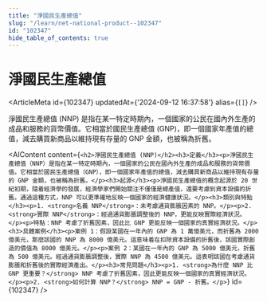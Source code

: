 ```yaml
---
title: "淨國民生產總值"
slug: "/learn/net-national-product--102347"
id: "102347"
hide_table_of_contents: true
---
```



# 淨國民生產總值

<ArticleMeta id={102347} updatedAt={'2024-09-12 16:37:58'} alias={`[]`} />
<div className='border-solid border-b border-t-0 my-4 border-[var(--ifm-color-gray-300)]' />

淨國民生產總值 (NNP) 是指在某一特定時期內，一個國家的公民在國內外生產的成品和服務的貨幣價值。它相當於國民生產總值 (GNP)，即一個國家年產值的總值，減去購買新商品以維持現有存量的 GNP 金額，也被稱為折舊。

<AIContent content={`<h2>淨國民生產總值 (NNP)</h2><h3>定義</h3><p>淨國民生產總值（NNP）是指在某一特定時期內，一個國家的公民在國內外生產的成品和服務的貨幣價值。它相當於國民生產總值（GNP），即一個國家年產值的總值，減去購買新商品以維持現有存量的 GNP 金額，也被稱為折舊。</p><h3>起源</h3><p>淨國民生產總值的概念起源於 20 世紀初期，隨着經濟學的發展，經濟學家們開始關注不僅僅是總產值，還要考慮到資本設備的折舊。通過這種方式，NNP 可以更準確地反映一個國家的經濟健康狀況。</p><h3>類別與特點</h3><p>1. <strong>名義 NNP</strong>：未考慮通貨膨脹因素的 NNP。</p><p>2. <strong>實際 NNP</strong>：經過通貨膨脹調整後的 NNP，更能反映實際經濟狀況。</p><p>特點：NNP 考慮了折舊因素，因此比 GNP 更能反映一個國家的真實經濟狀況。</p><h3>具體案例</h3><p>案例 1：假設某國在一年內的 GNP 為 1 萬億美元，而折舊為 2000 億美元，那麼該國的 NNP 為 8000 億美元。這意味着在扣除資本設備的折舊後，該國實際創造的價值為 8000 億美元。</p><p>案例 2：某國在一年內的 GNP 為 5000 億美元，折舊為 500 億美元。經過通貨膨脹調整後，實際 NNP 為 4500 億美元。這表明該國在考慮通貨膨脹和折舊後的實際經濟產出。</p><h3>常見問題</h3><p>1. <strong>為什麼 NNP 比 GNP 更重要？</strong> NNP 考慮了折舊因素，因此更能反映一個國家的真實經濟狀況。</p><p>2. <strong>如何計算 NNP？</strong> NNP = GNP - 折舊。</p>`} id={102347} />
